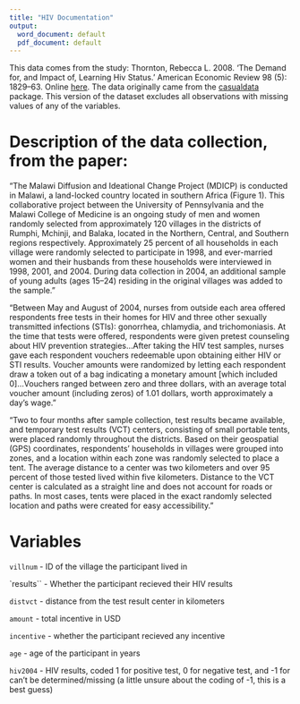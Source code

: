 ```yaml
---
title: "HIV Documentation"
output:
  word_document: default
  pdf_document: default
---
```


This data comes from the study: Thornton, Rebecca L. 2008. 'The Demand for, and Impact of, Learning Hiv Status.' American Economic Review 98 (5): 1829–63. Online [here](https://www.aeaweb.org/articles?id=10.1257/aer.98.5.1829). The data originally came from the [casualdata](https://cran.r-project.org/web/packages/causaldata/index.html) package. This version of the dataset excludes all observations with missing values of any of the variables.

# Description of the data collection, from the paper:

"The Malawi Diffusion and Ideational Change Project (MDICP) is conducted in Malawi, a
land-locked country located in southern Africa (Figure 1). This collaborative project between the University of Pennsylvania and the Malawi College of Medicine is an ongoing study of men and women randomly selected from approximately 120 villages in the districts of Rumphi, Mchinji, and Balaka, located in the Northern, Central, and Southern regions respectively. Approximately 25 percent of all households in each village were randomly selected to participate in 1998, and ever-married women and their husbands from these households were interviewed in 1998, 2001, and 2004. During data collection in 2004, an additional sample of young adults (ages 15–24) residing in the original villages was added to the sample."

"Between May and August of 2004, nurses from outside each area offered respondents free
tests in their homes for HIV and three other sexually transmitted infections (STIs): gonorrhea, chlamydia, and trichomoniasis. At the time that tests were offered, respondents were given pretest counseling about HIV prevention strategies...After taking the HIV test samples, nurses gave each respondent vouchers redeemable upon obtaining either HIV or STI results. Voucher amounts were randomized by letting each respondent draw a token out of a bag indicating a monetary amount [which included 0]...Vouchers
ranged between zero and three dollars, with an average total voucher amount (including zeros) of 1.01 dollars, worth approximately a day’s wage."

"Two to four months after sample collection, test results became available, and temporary test results (VCT) centers, consisting of small portable tents, were placed randomly throughout the districts. Based on their geospatial (GPS) coordinates, respondents’ households in villages were grouped into zones, and a location within each zone was randomly selected to place a tent. The average distance to a center was two kilometers and over 95 percent of those tested lived within five kilometers. Distance to the VCT center is calculated as a straight line and does not account for roads or paths. In most cases, tents were placed in the exact randomly selected location and paths were created for easy accessibility."

# Variables

`villnum` - ID of the village the participant lived in

`results`` - Whether the participant recieved their HIV results

`distvct` - distance from the test result center in kilometers

`amount` - total incentive in USD

`incentive` - whether the participant recieved any incentive

`age` - age of the participant in years

`hiv2004` - HIV results, coded 1 for positive test, 0 for negative test, and -1 for can't be determined/missing (a little unsure about the coding of -1, this is a best guess)